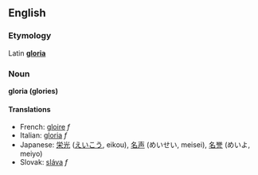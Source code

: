 ==English==
=== Etymology ===
Latin '''[[gloria]]'''

=== Noun ===
'''gloria (glories)'''

==== Translations ====
*French: [[gloire]] ''f''
*Italian: [[gloria]] ''f''
*Japanese: [[栄光]] ([[えいこう]], eikou), [[名声]] (めいせい, meisei), [[名誉]] (めいよ, meiyo)
*Slovak: [[sláva]] ''f''